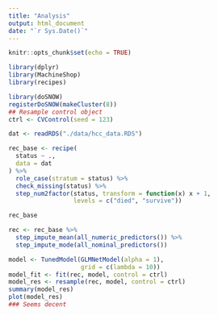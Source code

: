 ```yaml
---
title: "Analysis"
output: html_document
date: "`r Sys.Date()`"
---
```


```r
knitr::opts_chunk$set(echo = TRUE)
```

```r
library(dplyr)
library(MachineShop)
library(recipes)
```

```r
library(doSNOW)
registerDoSNOW(makeCluster(8))
## Resample control object
ctrl <- CVControl(seed = 123)
```


```r
dat <- readRDS("./data/hcc_data.RDS")

rec_base <- recipe(
  status ~ .,
  data = dat
) %>%
  role_case(stratum = status) %>%
  check_missing(status) %>%
  step_num2factor(status, transform = function(x) x + 1,
                  levels = c("died", "survive"))

rec_base
```

```r
rec <- rec_base %>%
  step_impute_mean(all_numeric_predictors()) %>%
  step_impute_mode(all_nominal_predictors())

model <- TunedModel(GLMNetModel(alpha = 1),
                    grid = c(lambda = 10))
model_fit <- fit(rec, model, control = ctrl)
model_res <- resample(rec, model, control = ctrl)
summary(model_res)
plot(model_res)
### Seems decent
```

